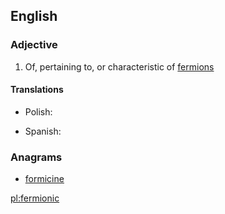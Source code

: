 ==English==

===Adjective===
{{en-adj|-}}

# {{context|physics}} Of, pertaining to, or characteristic of [[fermion]]s

====Translations====
{{trans-top|of, pertaining to, or characteristic of fermions}}
* Polish: {{t-|pl|fermionowy|m}}
{{trans-mid}}
* Spanish: {{t+|es|fermiónico|m}}
{{trans-bottom}}

===Anagrams===
* [[formicine#English|formicine]]

[[pl:fermionic]]